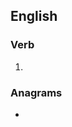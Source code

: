 ==English==

===Verb===
{{head|en|verb form}}

# {{present participle of|salinize|lang=en|nocat=1}}

===Anagrams===
* {{anagrams|en|a=agiiilnnsz|silanizing}}